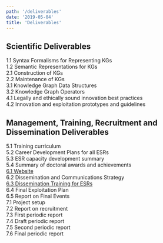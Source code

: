 ```yaml
---
path: '/deliverables'
date: '2019-05-04'
title: 'Deliverables'
---
```


## Scientific Deliverables

1.1 Syntax Formalisms for Representing KGs  
1.2 Semantic Representations for KGs  
2.1 Construction of KGs  
2.2 Maintenance of KGs  
3.1 Knowledge Graph Data Structures  
3.2 Knowledge Graph Operators  
4.1 Legally and ethically sound innovation best practices  
4.2 Innovation and exploitation prototypes and guidelines

## Management, Training, Recruitment and Dissemination Deliverables

5.1 Training curriculum  
5.2 Career Development Plans for all ESRs  
5.3 ESR capacity development summary  
5.4 Summary of doctoral awards and achievements  
[6.1 Website](/downloads/D6.1.pdf)  
6.2 Dissemination and Communications Strategy  
[6.3 Dissemination Training for ESRs](/downloads/KnowGraphs_D6.3_V1.0.pdf)  
6.4 Final Exploitation Plan  
6.5 Report on Final Events  
7.1 Project setup  
7.2 Report on recruitment  
7.3 First periodic report  
7.4 Draft periodic report  
7.5 Second periodic report  
7.6 Final periodic report
